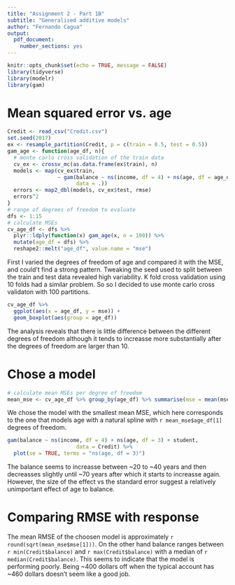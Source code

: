 ```yaml
---
title: "Assignment 2 - Part 1B"
subtitle: "Generalised additive models"
author: "Fernando Cagua"
output: 
  pdf_document: 
    number_sections: yes
---
```


```r
knitr::opts_chunk$set(echo = TRUE, message = FALSE)
library(tidyverse)
library(modelr)
library(gam)
```

# Mean squared error vs. age 

```r
Credit <- read_csv("Credit.csv")
set.seed(2017)
ex <- resample_partition(Credit, p = c(train = 0.5, test = 0.5))
gam_age <- function(age_df, n){
  # monte carlo cross validation of the train data
  cv_ex <- crossv_mc(as.data.frame(ex$train), n)
  models <- map(cv_ex$train,
                ~ gam(balance ~ ns(income, df = 4) + ns(age, df = age_df) + student,
                      data = .))
  errors <- map2_dbl(models, cv_ex$test, rmse)
  errors^2
}
# range of degrees of freedom to evaluate
dfs <- 1:15
# calculate MSEs
cv_age_df <- dfs %>%
  plyr::ldply(function(x) gam_age(x, n = 100)) %>%
  mutate(age_df = dfs) %>%
  reshape2::melt("age_df", value.name = "mse") 
```

First I varied the degrees of freedom of age and compared it with the MSE, and could't find a strong pattern. Tweaking the seed used to split between the train and test data revealed high variability. K fold cross validation using 10 folds had a similar problem. So so I decided to use monte carlo cross validaton with 100 partitions. 

```r
cv_age_df %>%
  ggplot(aes(x = age_df, y = mse)) +
  geom_boxplot(aes(group = age_df))
```

The analysis reveals that there is little difference between the different degrees of freedom although it tends to increasse more substantially after the degrees of freedom are larger than 10.

# Chose a model

```r
# calculate mean MSEs per degree of freedom
mean_mse <- cv_age_df %>% group_by(age_df) %>% summarise(mse = mean(mse)) %>% arrange(mse)
```

We chose the model with the smallest mean MSE, which here corresponds to the one that models age with a natural spline with `r mean_mse$age_df[1]` degrees of freedom.

```r
gam(balance ~ ns(income, df = 4) + ns(age, df = 3) + student,
                      data = Credit) %>% 
  plot(se = TRUE, terms = "ns(age, df = 3)")
```

The balance seems to increasse between ~20 to ~40 years and then decreasses slightly until ~70 years after which it starts to increasse again. However, the size of the effect vs the standard error suggest a relatively unimportant effect of age to balance.

# Comparing RMSE with response

The mean RMSE of the choosen model is approximately `r round(sqrt(mean_mse$mse[1]))`. On the other hand balance ranges between `r min(Credit$balance)` and `r max(Credit$balance)` with a median of `r median(Credit$balance)`. This seems to indicate that the model is performing poorly. Being ~400 dollars off when the typical account has ~460 dollars doesn't seem like a good job.
